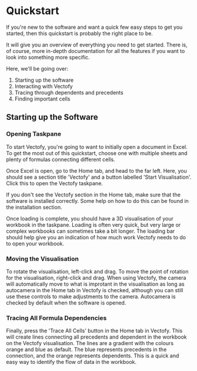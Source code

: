 # Quickstart

If you're new to the software and want a quick few easy steps to get you started, then this quickstart is probably the right place to be.

It will give you an overview of everything you need to get started. There is, of course, more in-depth documentation for all the features if you want to look into something more specific.

Here, we'll be going over:
1. Starting up the software
2. Interacting with Vectofy
3. Tracing through dependents and precedents
4. Finding important cells

## Starting up the Software

### Opening Taskpane

To start Vectofy, you're going to want to initially open a document in Excel. To get the most out of this quickstart, choose one with multiple sheets and plenty of formulas connecting different cells. 

Once Excel is open, go to the Home tab, and head to the far left. Here, you should see a section title 'Vectofy' and a button labelled 'Start Visualisation'. Click this to open the Vectofy taskpane.

<Info>If you don't see the Vectofy section in the Home tab, make sure that the software is installed correctly. Some help on how to do this can be found in the installation section.</Info>

Once loading is complete, you should have a 3D visualisation of your workbook in the taskpane. Loading is often very quick, but very large or complex workbooks can sometimes take a bit longer. The loading bar should help give you an indication of how much work Vectofy needs to do to open your workbook.

### Moving the Visualisation

To rotate the visualisation, left-click and drag. To move the point of rotation for the visualisation, right-click and drag. When using Vectofy, the camera will automatically move to what is improtant in the visualisation as long as autocamera in the Home tab in Vectofy is checked, although you can still use these controls to make adjustments to the camera. Autocamera is checked by default when the software is opened.

### Tracing All Formula Dependencies

Finally, press the 'Trace All Cells' button in the Home tab in Vectofy. This will create lines connecting all precedents and dependent in the workbook on the Vectofy visualisation. The lines are a gradient with the colours orange and blue as default. The blue represents precedents in the connection, and the orange represents dependents. This is a quick and easy way to identify the flow of data in the workbook.